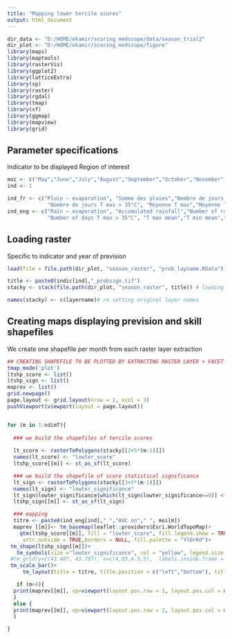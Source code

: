 ```yaml
---
title: "Mapping lower tercile scores"
output: html_document
---
```


```r
dir_data <- "D:/HOME/ekamir/scoring_medscope/data/season_trial2" 
dir_plot <- "D:/HOME/ekamir/scoring_medscope/figure" 
library(maps)
library(maptools)
library(rasterVis)
library(ggplot2)
library(latticeExtra)
library(sp)
library(raster)
library(rgdal)
library(tmap)
library(sf)
library(ggmap)
library(mapview)
library(grid)
```
## Parameter specifications

Indicator to be displayed
Region of interest

```r
moi <- c("May","June","July","August","September","October","November")
ind <- 1

ind_fr <- c("Pluie – evaporation", "Somme des pluies","Nombre de jours de pluie","Nombre de jours T max > 25°C", 
             "Nombre de jours T max > 35°C", "Moyenne T max","Moyenne T min","Moyenne T moy")
ind_eng <- c("Rain – evaporation", "Accumulated rainfall","Number of rainy days","Number of days T max > 25°C", 
             "Number of days T max > 35°C", "T max mean","T min mean","T mean mean")

```
## Loading raster

Specific to indicator and year of prevision

```r
load(file = file.path(dir_plot, "season_raster", "prob_layname.RData")) # loading stack layer names before writeraster changed them

title <- paste0(indic[ind],"_probsign.tif")
stacky <- stack(file.path(dir_plot, "season_raster", title)) # loading stack file

names(stacky) <- c(layername)# re setting original layer names
```
## Creating maps displaying prevision and skill shapefiles

We create one shapefile per month from each raster layer extraction

```r

## CREATING SHAPEFILE TO BE PLOTTED BY EXTRACTING RASTER LAYER + FACET DISPLAYING 
tmap_mode('plot')
ltshp_score <- list()
ltshp_sign <- list()
maprev <- list()
grid.newpage()
page.layout <- grid.layout(nrow = 2, ncol = 3)
pushViewport(viewport(layout = page.layout))


for (m in 1:ndimT){
 
  ### we build the shapefiles of tercile scores
  
  lt_score <- rasterToPolygons(stacky[[2+5*(m-1)]]) 
  names(lt_score) <- "lowter_score"
  ltshp_score[[m]] <- st_as_sf(lt_score)

  ### we build the shapefile of score statistical significance 
  lt_sign <- rasterToPolygons(stacky[[3+5*(m-1)]])
  names(lt_sign) <- "lowter_significance"
  lt_sign$lowter_significance[which(lt_sign$lowter_significance==0)] <- NA # to help plotting
  ltshp_sign[[m]] <- st_as_sf(lt_sign)

  ### mapping
  titre <- paste0(ind_eng[ind]," ","AUC on"," ", moi[m])
  maprev [[m]]<- tm_basemap(leaflet::providers$Esri.WorldTopoMap)+ 
    qtm(ltshp_score[[m]], fill = "lowter_score", fill.legend.show = TRUE,
     attr.outside = TRUE,borders = NULL, fill.palette = "YlOrRd")+ 
 tm_shape(ltshp_sign[[m]])+
   tm_symbols(size ="lowter_significance", col = "yellow", legend.size.show = FALSE, scale = 0.1)+
 #tm_grid(y=c(43.487, 43.787), x=c(4,03,4.5,5),  labels.inside.frame = TRUE, alpha = 0, labels.rot = c(0,90))+
 tm_scale_bar()+
     tm_layout(title = titre, title.position = c("left","bottom"), title.size = 0.5)

   if (m<4){
  print(maprev[[m]], vp=viewport(layout.pos.row = 1, layout.pos.col = m))
  }
  else {
  print(maprev[[m]], vp=viewport(layout.pos.row = 2, layout.pos.col = m-3))
  }

}


```
